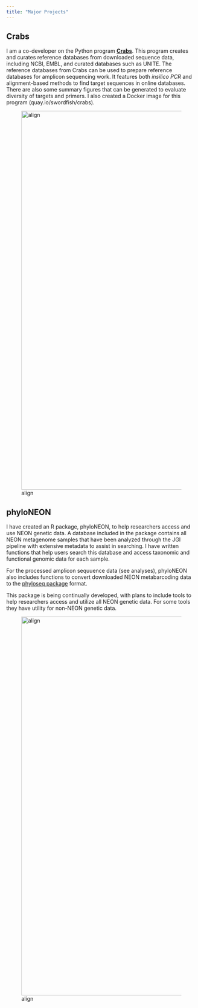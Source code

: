 ```yaml
---
title: "Major Projects"
---
```


## Crabs 

I am a co-developer on the Python program [**Crabs**](https://github.com/gjeunen/reference_database_creator). This program creates and curates reference databases from downloaded sequence data, including NCBI, EMBL, and curated databases such as UNITE. The reference databases from Crabs can be used to prepare reference databases for amplicon sequencing work. It features both *insilico PCR* and alignment-based methods to find target sequences in online databases. There are also some summary figures that can be generated to evaluate diversity of targets and primers. I also created a Docker image for this program (quay.io/swordfish/crabs).

![align](images/diversity-figure.png){width="1000"}



## phyloNEON 

I have created an R package, phyloNEON, to help researchers access and use NEON genetic data. A database included in the package contains all NEON metagenome samples that have been analyzed through the JGI pipeline with extensive metadata to assist in searching. I have written functions that help users search this database and access taxonomic and functional genomic data for each sample. 

For the processed amplicon sequuence data (see analyses), phyloNEON also includes functions to convert downloaded NEON metabarcoding data to the [phyloseq package](https://joey711.github.io/phyloseq/) format.

This package is being continually developed, with plans to include tools to help researchers access and utilize all NEON genetic data. For some tools they have utility for non-NEON genetic data.

![align](images/phyloNEON_logo2.png){width="1000"}
